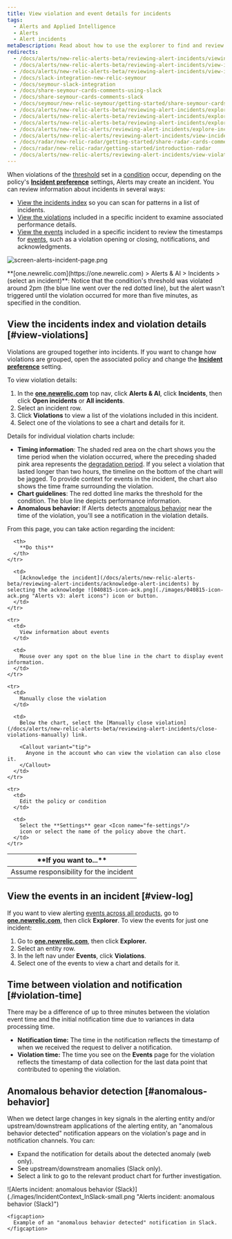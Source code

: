 ```yaml
---
title: View violation and event details for incidents
tags:
  - Alerts and Applied Intelligence
  - Alerts
  - Alert incidents
metaDescription: Read about how to use the explorer to find and review alerts violations.
redirects:
  - /docs/alerts/new-relic-alerts-beta/reviewing-alert-incidents/viewing-incident-dashboard-details
  - /docs/alerts/new-relic-alerts-beta/reviewing-alert-incidents/view-incident-dashboard-details
  - /docs/alerts/new-relic-alerts-beta/reviewing-alert-incidents/view-incident-violation-details
  - /docs/slack-integration-new-relic-seymour
  - /docs/seymour-slack-integration
  - /docs/share-seymour-cards-comments-using-slack
  - /docs/share-seymour-cards-comments-slack
  - /docs/seymour/new-relic-seymour/getting-started/share-seymour-cards-comments-slack
  - /docs/alerts/new-relic-alerts-beta/reviewing-alert-incidents/exploring-incident-history
  - /docs/alerts/new-relic-alerts-beta/reviewing-alert-incidents/explore-incident-history
  - /docs/alerts/new-relic-alerts-beta/reviewing-alert-incidents/explore-incident-history-incidents-index
  - /docs/alerts/new-relic-alerts/reviewing-alert-incidents/explore-incident-history-incidents-index
  - /docs/alerts/new-relic-alerts/reviewing-alert-incidents/view-incident-violation-details
  - /docs/radar/new-relic-radar/getting-started/share-radar-cards-comments-slack
  - /docs/radar/new-relic-radar/getting-started/introduction-radar
  - /docs/alerts/new-relic-alerts/reviewing-alert-incidents/view-violation-event-details-incidents
---
```


When violations of the [threshold](/docs/alerts/new-relic-alerts-beta/configuring-alert-policies/define-thresholds-trigger-alert) set in a [condition](/docs/alerts/new-relic-alerts-beta/configuring-alert-policies/define-alert-conditions) occur, depending on the policy's **[Incident preference](/docs/alerts/new-relic-alerts/configuring-alert-policies/specify-when-new-relic-creates-incidents)** settings, Alerts may create an incident. You can review information about incidents in several ways:

* [View the incidents index](#view-violations) so you can scan for patterns in a list of incidents.
* [View the violations](#view-log) included in a specific incident to examine associated performance details.
* [View the events](#violation-time) included in a specific incident to review the timestamps for [events](/docs/using-new-relic/welcome-new-relic/get-started/glossary#event), such as a violation opening or closing, notifications, and acknowledgments.

![screen-alerts-incident-page.png](./images/screen-alerts-incident-page_0.png "screen-alerts-incident-page.png")

<figcaption>
  **[one.newrelic.com](https://one.newrelic.com) > Alerts & AI > Incidents > (select an incident)**: Notice that the condition's threshold was violated around 2pm (the blue line went over the red dotted line), but the alert wasn't triggered until the violation occurred for more than five minutes, as specified in the condition.
</figcaption>

## View the incidents index and violation details [#view-violations]

Violations are grouped together into incidents. If you want to change how violations are grouped, open the associated policy and change the [**Incident preference**](/docs/alerts/new-relic-alerts-beta/reviewing-alert-incidents/specify-when-new-relic-creates-incidents) setting.

To view violation details:

1. In the **[one.newrelic.com](https://one.newrelic.com/ "Link opens in a new window.")** top nav, click **Alerts & AI**, click **Incidents**, then click **Open incidents** or **All incidents**.
2. Select an incident row.
3. Click **Violations** to view a list of the violations included in this incident.
4. Select one of the violations to see a chart and details for it.

Details for individual violation charts include:

* **Timing information**: The shaded red area on the chart shows you the time period when the violation occurred, where the preceding shaded pink area represents the [degradation period](/docs/using-new-relic/welcome-new-relic/get-started/glossary#degradation-period). If you select a violation that lasted longer than two hours, the timeline on the bottom of the chart will be jagged. To provide context for events in the incident, the chart also shows the time frame surrounding the violation.
* **Chart guidelines**: The red dotted line marks the threshold for the condition. The blue line depicts performance information.
* **Anomalous behavior:** If Alerts detects [anomalous behavior](#anomalous-behavior) near the time of the violation, you'll see a notification in the violation details.

From this page, you can take action regarding the incident:

<table>
  <thead>
    <tr>
      <th width={250}>
        **If you want to...**
      </th>

      <th>
        **Do this**
      </th>
    </tr>
  </thead>

  <tbody>
    <tr>
      <td>
        Assume responsibility for the incident
      </td>

      <td>
        [Acknowledge the incident](/docs/alerts/new-relic-alerts-beta/reviewing-alert-incidents/acknowledge-alert-incidents) by selecting the acknowledge ![040815-icon-ack.png](./images/040815-icon-ack.png "Alerts v3: alert icons") icon or button.
      </td>
    </tr>

    <tr>
      <td>
        View information about events
      </td>

      <td>
        Mouse over any spot on the blue line in the chart to display event information.
      </td>
    </tr>

    <tr>
      <td>
        Manually close the violation
      </td>

      <td>
        Below the chart, select the [Manually close violation](/docs/alerts/new-relic-alerts-beta/reviewing-alert-incidents/close-violations-manually) link.

        <Callout variant="tip">
          Anyone in the account who can view the violation can also close it.
        </Callout>
      </td>
    </tr>

    <tr>
      <td>
        Edit the policy or condition
      </td>

      <td>
        Select the **Settings** gear <Icon name="fe-settings"/>
        icon or select the name of the policy above the chart.
      </td>
    </tr>
  </tbody>
</table>

## View the events in an incident [#view-log]

If you want to view alerting [events across all products](/docs/alerts/new-relic-alerts-beta/reviewing-events/review-events-across-products), go to **[one.newrelic.com](https://one.newrelic.com)**, then click **Explorer**. To view the events for just one incident:

1. Go to **[one.newrelic.com](https://one.newrelic.com)**, then click **Explorer.**
2. Select an entity row.
3. In the left nav under **Events**, click **Violations**.
4. Select one of the events to view a chart and details for it.

## Time between violation and notification [#violation-time]

There may be a difference of up to three minutes between the violation event time and the initial notification time due to variances in data processing time.

* **Notification time:** The time in the notification reflects the timestamp of when we received the request to deliver a notification.
* **Violation time:** The time you see on the **Events** page for the violation reflects the timestamp of data collection for the last data point that contributed to opening the violation.

## Anomalous behavior detection [#anomalous-behavior]

When we detect large changes in key signals in the alerting entity and/or upstream/downstream applications of the alerting entity, an "anomalous behavior detected" notification appears on the violation's page and in notification channels. You can:

* Expand the notification for details about the detected anomaly (web only).
* See upstream/downstream anomalies (Slack only).
* Select a link to go to the relevant product chart for further investigation.

<CollapserGroup>
  <Collapser
    id="slack-notification"
    title="Alerts notification in Slack"
  >
    ![Alerts incident: anomalous behavior (Slack)](./images/IncidentContext_InSlack-small.png "Alerts incident: anomalous behavior (Slack)")

    <figcaption>
      Example of an "anomalous behavior detected" notification in Slack.
    </figcaption>
  </Collapser>
</CollapserGroup>

